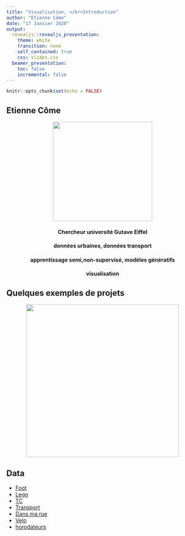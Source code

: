 ```yaml
---
title: "Visualisation, </br>Introduction"
author: "Etienne Côme"
date: "17 Janvier 2020"
output:
  revealjs::revealjs_presentation:
    theme: white
    transition: none
    self_contained: true
    css: slides.css
  beamer_presentation:
    toc: false
    incremental: false
---
```


```r
knitr::opts_chunk$set(echo = FALSE)
```


## Etienne Côme
<link href="https://fonts.googleapis.com/css?family=Armata&display=swap" rel="stylesheet">
<div style="text-align:center">
<img src="./images/comeetie.jpeg" height="260px">
</div>
<h4 style="text-align:center"> <span class="blue">Chercheur université Gutave Eiffel</span></h4>
<h4 style="text-align:center"> <span class="green">données urbaines, données transport</span></h4>
<h4 style="text-align:center"> <span class="red">apprentissage semi,non-supervisé, modèles génératifs</span></h4>
<h4 style="text-align:center"> <span class="purple">visualisation</span></h4>



## <span class="green">Quelques exemples de projets</span>

<div style="text-align:center">
<a href="https://www.comeetie.fr/#portfolio">
<img src="images/lbcbig.jpg" height="400px"></img>
</a>
</div>




## <span class="green">Data</span>

- [Foot](https://figshare.com/collections/Soccer_match_event_dataset/4415000/2)
- [Lego](https://rebrickable.com/downloads/)
- [TC](https://data.iledefrance-mobilites.fr/explore/?sort=explore.popularity_score)
- [Transport](https://data.iledefrance-mobilites.fr/explore/?sort=explore.popularity_score)
- [Dans ma rue](https://opendata.paris.fr/explore/dataset/dans-ma-rue/information/?disjunctive.type&disjunctive.soustype&disjunctive.code_postal&disjunctive.ville&disjunctive.arrondissement&disjunctive.prefixe&disjunctive.conseilquartier&basemap=jawg.dark&location=22,48.8493,2.34215)
- [Velo](https://opendata.paris.fr/explore/dataset/comptage-velo-donnees-compteurs/information/?disjunctive.id&disjunctive.name)
- [horodateurs](https://opendata.paris.fr/explore/dataset/horodateurs-transactions-de-paiement/information/)



